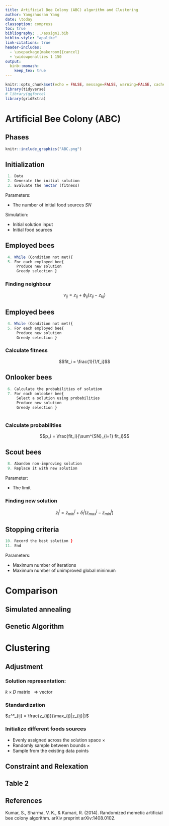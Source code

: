 ```yaml
---
title: Artificial Bee Colony (ABC) algorithm and Clustering
author: Yangzhuoran Yang
date: \today
classoption: compress
toc: true
bibliography: ../assign1.bib
biblio-style: "apalike"
link-citations: true
header-includes:
  - \usepackage[makeroom]{cancel}
  - \widowpenalties 1 150
output: 
  binb::monash:
    keep_tex: true
---
```


```r
knitr::opts_chunk$set(echo = FALSE, message=FALSE, warning=FALSE, cache=TRUE, dev.args=list(bg=grey(0.9), pointsize=11), fig.height = 7, fig.width = 7)
library(tidyverse)
# library(ggforce)
library(gridExtra)
```

# Artificial Bee Colony (ABC) 

## Phases



```r
knitr::include_graphics("ABC.png")
```



## Initialization

```r
 1. Data
 2. Generate the initial solution
 3. Evaluate the nectar (fitness)

```

Parameters:

 - The number of initial food sources $SN$

Simulation:

 - Initial solution input  
 - Initial food sources




## Employed bees


```r
 4. While (Condition not met){
 5. For each employed bee{
     Produce new solution 
     Greedy selection }

```

### Finding neighbour

$$\nu_{ij} = z_{ij} + \phi_{ij}(z_{ij}-z_{kj})$$

## Employed bees


```r
 4. While (Condition not met){
 5. For each employed bee{
     Produce new solution 
     Greedy selection }

```

### Calculate fitness

$$fit_i = \frac{1}{1/f_i}$$


## Onlooker bees


```r
 6. Calculate the probabilities of solution
 7. For each onlooker bee{  
     Select a solution using probabilities
     Produce new solution
     Greedy selection }
          
```

### Calculate probabilities

$$p_i = \frac{fit_i}{\sum^{SN}_{i=1} fit_i}$$




## Scout bees

```r
 8. Abandon non-improving solution 
 9. Replace it with new solution
```
Parameter:

- The limit

\pause

### Finding new solution

$$z_i^j = z_{min}^j + \delta_i^j(z_{max}^j-z_{min}^j)$$


## Stopping criteria

```r
10. Record the best solution }
11. End

```

Parameters:

 - Maximum number of iterations
 - Maximum number of unimproved global minimum

# Comparison

## Simulated annealing

## Genetic Algorithm

# Clustering

## Adjustment

### Solution representation: 
  
  $k\times D$ matrix \pause  $\ \ \Rightarrow$ vector
  
  \pause

### Standardization

  $z^*_{ij} = \frac{z_{ij}}{\max_{j}|z_{ij}|}$

\pause

### Initialize different foods sources

 - Evenly assigned across the solution space $\times$
 - Randomly sample between bounds $\times$
 \pause
 - Sample from the existing data points

## Constraint and Relexation

## Table 2



## References {.allowframebreaks}

Kumar, S., Sharma, V. K., & Kumari, R. (2014). Randomized memetic artificial bee colony algorithm. arXiv preprint arXiv:1408.0102.